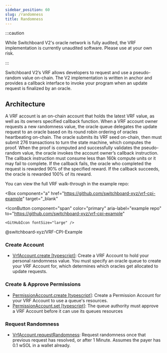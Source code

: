 ```yaml
---
sidebar_position: 60
slug: /randomness
title: Randomness
---
```



:::caution

While Switchboard V2's oracle network is fully audited, the VRF implementation is currently unaudited software. Please use at your own risk.

:::

Switchboard V2’s VRF allows developers to request and use a pseudo-random value on-chain. The V2 implementation is written in anchor and provides a callback interface to invoke your program when an update request is finalized by an oracle.

## Architecture

A VRF account is an on-chain account that holds the latest VRF value, as well as its owners specified callback function. When a VRF account owner requests a new randomness value, the oracle queue delegates the update request to an oracle based on its round robin ordering of oracles heartbeating on-chain. The oracle submits its VRF seed on-chain, then must submit 276 transactions to turn the state machine, which computes the proof. When the proof is computed and successfully validates the pseudo-random value, the oracle invokes the account owner’s callback instruction. The callback instruction must consume less than 160k compute units or it may fail to complete. If the callback fails, the oracle who completed the request is rewarded 90% of the specified reward. If the callback succeeds, the oracle is rewarded 100% of its reward.

You can view the full VRF walk-through in the example repo:

<Box
  component="a"
  href="https://github.com/switchboard-xyz/vrf-cpi-example"
  target="_blank"
>
  <IconButton
    component="span"
    color="primary"
    aria-label="example repo"
    to="https://github.com/switchboard-xyz/vrf-cpi-example"
  >
    <GitHubIcon fontSize="large" />
  </IconButton>
  <Typography component="span">@switchboard-xyz/VRF-CPI-Example</Typography>
</Box>

### Create Account

- [VrfAccount.create [typescript]](/api/switchboardv2-api/classes/VrfAccount#create): Create a VRF Account to hold your personal randomness value. You must specify an oracle queue to create your VRF Account for, which determines which oracles get allocated to update requests.

### Create & Approve Permissions

- [PermissionAccount.create [typescript]](/api/switchboardv2-api/classes/PermissionAccount#create): Create a Permission Account for your VRF Account to use a queue's resources.
- [PermissionAccount.set [typescript]](/api/switchboardv2-api/classes/PermissionAccount#set): The queue authority must approve a VRF Account before it can use its queues resources

### Request Randomness

- [VrfAccount.requestRandomness](/api/switchboardv2-api/classes/VrfAccount#requestrandomness): Request randomness once that previous request has resolved, or after 1 Minute. Assumes the payer has 0.1 wSOL in a wallet already.
